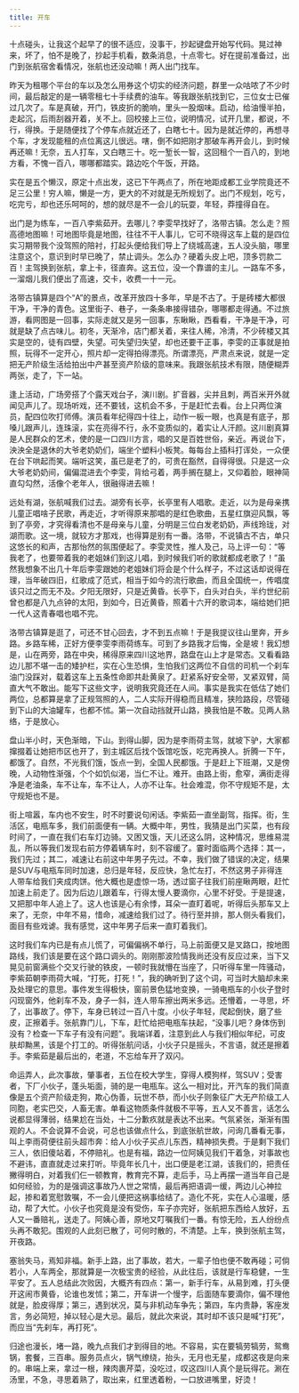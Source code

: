 ```yaml
---
title: 开车
---
```


十点碰头，让我这个起早了的很不适应，没事干，抄起键盘开始写代码。晃过神来，坏了，怕不是晚了，抄起手机看，数条消息，十点零七。好在提前准备过，出门到张航宿舍看情况，张航也还没动嘛！两人出门找车。

昨天为租哪个平台的车以及怎么用券这个切实的经济问题，群里一众咕哝了不少时间，最后敲定的是一辆零租七十手续费的油车。等我跟张航找到它，三位女士已催过几次了。车是真破，开门，铁皮折的脆响，里头一股烟味。启动，给油慢半拍，走起沉，后雨刮器开着，关不上。回校接上三位，说明情况，试开几里，都说，不行，得换。于是随便找了个停车点就近还了，白瞎七十。因为是就近停的，再想寻个车，才发现能租的点位离这儿很远。嗐，倒不如把刚才那破车再开会儿，到时候再还嘛！无奈，五人打车，又白瞎三十。吃一堑长一智，这回租个一百八的，到地方看，不愧一百八，哪哪都踏实。路边吃个午饭，开路。

实在是五个懒汉，原定十点出发，这已下午两点了，所在地距成都工业学院竟还不足三公里！穷人嘛，懒是一方，更大的不对就是无所规划了。出门不规划，吃亏，吃完亏，却也还乐呵呵的，想的就尽是不一会儿的玩耍，年轻，莽撞得自在。

出门是为练车，一百八李紫茹开。去哪儿？李雯早找好了，洛带古镇。怎么走？照高德地图嘛！可地图毕竟是地图，往往不干人事儿，它可不晓得这车上载的是四位实习期带我个没驾照的陪衬，打起头便给我们导上了绕城高速，五人没头脑，哪里注意这个，意识到时早已晚了，禁止调头。怎么办？硬着头皮上吧，顶多罚款二百！主驾换到张航，拿上卡，径直奔。这五位，没一个靠谱的主儿。一路车不多，一溜烟儿我们便出了高速，交卡，收费一十一元。

洛带古镇算是四个“A”的景点，改革开放四十多年，早是不古了。于是砖楼大都很干净，干净的青色。这里街子、巷子，一条条串接得错杂，哪哪都走得通。不过旅游，看网图是一回事，实际走就又是另一回事，东瞅瞅，西看看，干净是干净，可就是缺了点古味儿。初冬，天渐冷，店门都关着，来往人稀，冷清，不少砖楼又其实是空的，徒有四壁，失望。可失望归失望，却也还要干正事，李雯的正事就是拍照，玩得不一定开心，照片却一定得拍得漂亮。所谓漂亮，严肃点来说，就是一定把无产阶级生活给拍出中产甚至资产阶级的意味来。我跟张航技术有限，随便糊弄两张，走了，下一站。

逢上活动，广场旁搭了个露天戏台子，演川剧。扩音器，尖并且刺，两百米开外就闻见声儿了。现场听戏，还不要钱，这机会不多，于是赶忙去看。台上只两位演员，配四位吹打师傅。演员看年纪得四十往上，动作一板一眼，也真是有底子，那嗓儿跟声儿，连珠滚，实在亮得不行，永不变质似的，着实让人汗颜。这川剧真算是人民群众的艺术，使的是一口四川方言，唱的又是百姓世俗，亲近。再说台下，泱泱全是退休的大爷老奶奶们，端坐个塑料小板凳。每每台上插科打诨处，一众便在台下哄起而笑。端听这笑，虽已是老了的，可贵在豁然，自得得很。只是这一众大爷老奶奶间，偏偏混进去个李雯，背给弓着，两手搁在腿上，又仰着脸，眼神简直勾勾然，活像个老年人，很融得进去嘛！

远处有湖，张航喊我们过去。湖旁有长亭，长亭里有人唱歌。走近，以为是母亲携儿童正唱啥子民歌，再走近，才听得原来那唱的是红色歌曲，五星红旗迎风飘，等到了亭旁，才究得看清也不是母亲与儿童，分明是三位白发老奶奶，声线玲珑，对湖而歌。这一境，就较方才那戏，也得算是别有一番。洛带，不说镇古不古，单只这悠长的和声，古那怡然的氛围便起了。李雯灵性，推人及己，马上评一句：“等我老了，也要带着我的老姐妹们到这儿唱，到时候我们听的歌就都成老歌了！”虽然我想象不出几十年后李雯跟她的老姐妹们将会是个什么样子，不过这话却说得在理，当年破四旧，红歌成了范式，相当于如今的流行歌曲，而且全国统一，传唱度该只过之而无不及。夕阳无限好，只是近黄昏。长亭下，白头对白头，半约世纪前曾也都是八九点钟的太阳，到如今，日近黄昏，照着十六开的歌词本，端给她们把一代人这青春唱也唱不完。

洛带古镇算是逛了，可还不甘心回去，才不到五点嘛！于是我提议往山里奔，开乡路。乡路车稀，正好方便李雯李雨荷练车。可到了乡路我才后悔，全是坡！我幻想是，山在两旁，路在中央，稀得原来四川这地界，路盘在山上才是常态。又看看路边儿那不堪一击的矮护栏，实在心生恐惧，生怕我们这两位不自信的司机一个刹车油门没踩对，载着这车上五条性命即共赴黄泉了。赶紧系好安全带，叉紧双臂，简直大气不敢出。能写下这些文字，说明我究竟还在人间。事实是我实在低估了她们两位，总都算是拿了正规驾照的人，二人实际开得稳而且精准，狭险路段，尽管碰到下山的大油罐车，也都不怵。第一次自动挡就开山路，换我怕是不敢。见两人熟络，于是放心。

盘山半小时，天色渐暗，下山。到得山脚，因为是李雨荷主驾，就坡下驴，大家都撺掇着让她把市区也开了，到主城区后找个饭馆吃饭，吃完再换人。折腾一下午，都饿了。自然，不光我们饿，饭点一到，全国人民都饿。于是赶上下班潮，又是傍晚，人动物性渐强，个个如饥似渴，当仁不让。难开。由路上街，愈窄，满街走得净是老油条，车不让车，车不让人，人亦不让车。社会难混，你不守规矩不是，太守规矩也不是。

街上喧嚣，车内也不安生，时不时要说句闲话。李紫茹一直坐副驾，指挥。街，生活区，电瓶车多，我们前面便有一辆。大概中年，男性，我猜是出门买菜，也有段时间了，一直在我们右车灯边骑。又困又饿，天儿还这么阴，这种情况，思维易混乱，所以等我们发现右前方停着辆车时，刻不容缓了。霎时面临两个选择：其一，我们先过；其二，减速让右前这中年男子先过。不幸，我们做了错误的决定，结果是SUV与电瓶车同时加速，总归是年轻，反应快，急忙左打，不然这男子非得连人带车给我们夹成肉饼。他大概也是虚惊一场，透过窗子往我们前座瞅两眼，赶忙加速上前走了。因为后边儿跟着车，行得太慢人要滴你，心里不好受。于是提速，又把那中年人追上了。这人也该是心有余悸，耳朵一直盯着呢，听得后头那车又上来了，无奈，中年不易，惜命，减速给我们过了。待行至并排，那人侧头看我们，面目有些戏谑。我有感觉，这中年男子后来一直盯着我们。

这时我们车内已是有点儿慌了，可偏偏祸不单行，马上前面便又是叉路口，按地图路线，我们该是要在这个路口调头的。刚刚那波险情我尚还没有反应过来，当下又晃见前窗满些个交叉行驶的铁皮，一顿时我就懵在当座了，只听得车里一阵骚动，李紫茹朝李雨荷大喊，“打死，打死！”，我的确听到了这个词，可当时大脑却未来及处理它的意思。事件发生得极快，窗前景色猛地变换，一骑电瓶车的小伙子登时闪现窗外，他刹车不及，身子一斜，连人带车擦出两米多远。还懵着，一寻思，坏了，出事故了。停下，车身已转过一百八十度。小伙子年轻，爬起倒快，磨了些皮，正擦着手。张航靠门儿，下车，赶忙给把电瓶车扶起，“没事儿吧？身体伤到没有？检查一下车子有没有问题”。我端详着，注意到此人与我们相似年纪，可皮肤却黝黑，该是个打工的。听得张航问话，小伙子只是摇头，不言语，就还是擦着手。李紫茹是最后出的，老道，不忘给车开了双闪。

命运弄人，此次事故，肇事者，五位在校大学生，穿得人模狗样，驾SUV；受害者，下厂小伙子，蓬头垢面，骑的是一电瓶车。这么一相对比，开汽车的我们简直像是五个资产阶级走狗，欺心伪善，玩世不恭，而小伙子则象征广大无产阶级工人同胞，老实巴交，人畜无害。单看这物质条件就极不平等，五人又不善言，话怎么说都显得薄弱，结果尬在当处，十二分歉疚就是表达不出来。气氛紧张，渐渐有围观的人。不会说算不会说，可总也该做点什么，到底张航世故，问询几番看无事，叫上李雨荷便往前头超市奔：给人小伙子买点儿东西，精神损失费。于是剩下我们三人，依旧傻站着，不停赔礼。也是有福，路边一位阿姨见我们干着急，对事故也不避讳，直直就走过来打听。毕竟年长几十，出口便是老江湖，该我们的，把责任撇得明白，对着我们仨一顿教育，教育完不算，走后手，马上再摆一道当年自己是如何经验，为的是强调这事故乃人世之常情，最后再把语调一缓，两边儿心神拉起，掺和着宽慰敦嘱，不一会儿便把这祸事给结了。造化不死，实在人心温暖，感动，帮了大忙。小伙子也究竟是没有受伤，车子亦完好，张航把东西给人放好，五人又一番赔礼，送走了。阿姨心善，原地又叮嘱我们一番。有惊无险，五人纷纷点头再不敢犯。围观的人此刻已散了，可何时散的，不清楚。上车，换到张航主驾，开夜路。

塞翁失马，焉知非福。新手上路，出了事故，若大，一辈子怕也便不敢再碰；可倘若小，人车两全，那就算是一次极宝贵的经验，从此往后，该就是行车稳健，一生平安了。五人总结此次败因，大概齐有四点：第一，新手行车，从易到难，打头便开这闹市黄昏，论谁也发怵；第二，开车讲一个慢字，后面随车要滴你，偏不理他就是，脸皮得厚；第三，遇到状况，莫与非机动车争先；第四，车内贵静，客座发言，务必简短，掉以轻心是大忌。最后，就此次来说，其时却不该只是喊“打死”，而应当“先刹车，再打死”。

归途也漫长，堵一路，晚九点我们才到得目的地。不容易，实在要犒劳犒劳，鸳鸯锅，套餐，三百串。服务员点火，锅气缭绕，抬头，无月也无星，成都这夜是向来的。串端上来，拿过一根，辣肉裹芹菜，没吃过，叹这四川人真个是玩得花。涮在汤里，不急，寻思着熟了，取出来，红里透着粉，一口放进嘴里，好烫！
